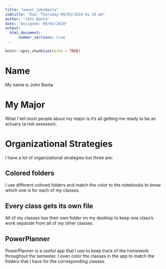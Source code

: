 ```yaml
---
title: "owner_JohnBanta"
subtitle: "Due: Thursday 09/05/2019 by 10 pm"
author: "John Banta"
date: "Assigned: 09/03/2019"
output: 
  html_document:
      number_sections: true
---
```


```r
knitr::opts_chunk$set(echo = TRUE)
```

# Name

My name is John Banta

# My Major

What I tell most people about my major is it's all getting me ready to be an actuary (a risk assessor).

# Organizational Strategies

I have a lot of organizational strategies but three are:

## Colored folders

I use different colored folders and match the color to the notebooks to 
know which one is for each of my classes.

## Every class gets its own file

All of my classes has their own folder on my desktop to keep one class's work separate from all of my other classes.

## PowerPlanner

PowerPlanner is a useful app that I use to keep track of the homework throughout the semester. I even color the classes in the app to match the folders that I have for the corresponding classes. 
